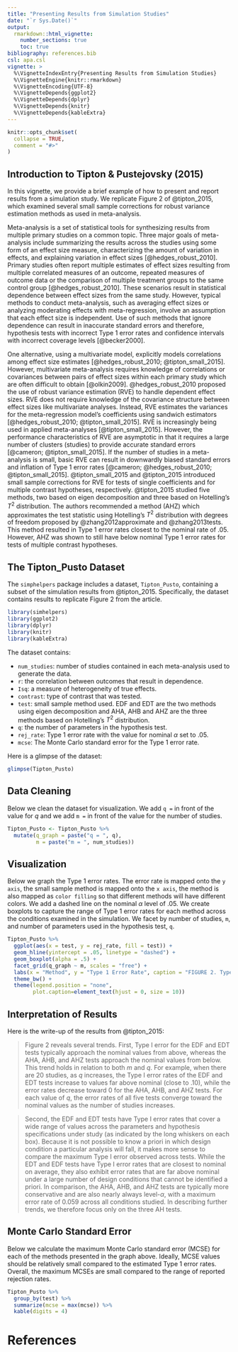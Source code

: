```yaml
---
title: "Presenting Results from Simulation Studies"
date: "`r Sys.Date()`"
output: 
  rmarkdown::html_vignette:
    number_sections: true
    toc: true
bibliography: references.bib
csl: apa.csl
vignette: >
  %\VignetteIndexEntry{Presenting Results from Simulation Studies}
  %\VignetteEngine{knitr::rmarkdown}
  %\VignetteEncoding{UTF-8}
  %\VignetteDepends{ggplot2}
  %\VignetteDepends{dplyr}
  %\VignetteDepends{knitr}
  %\VignetteDepends{kableExtra}
---
```


```r
knitr::opts_chunk$set(
  collapse = TRUE,
  comment = "#>"
)
```

## Introduction to Tipton & Pustejovsky (2015)

In this vignette, we provide a brief example of how to present and report results from a simulation study. We replicate Figure 2 of @tipton_2015, which examined several small sample corrections for robust variance estimation methods as used in meta-analysis. 

Meta-analysis is a set of statistical tools for synthesizing results from multiple primary studies on a common topic. Three major goals of meta-analysis include summarizing the results across the studies using some form of an effect size measure, characterizing the amount of variation in effects, and explaining variation in effect sizes [@hedges_robust_2010]. Primary studies often report multiple estimates of effect sizes resulting from multiple correlated measures of an outcome, repeated measures of outcome data or the comparison of multiple treatment groups to the same control group [@hedges_robust_2010]. These scenarios result in statistical dependence between effect sizes from the same study. However, typical methods to conduct meta-analysis, such as averaging effect sizes or analyzing moderating effects with meta-regression, involve an assumption that each effect size is independent. Use of such methods that ignore dependence can result in inaccurate standard errors and therefore, hypothesis tests with incorrect Type 1 error rates and confidence intervals with incorrect coverage levels [@becker2000]. 

One alternative, using a multivariate model, explicitly models correlations among effect size estimates [@hedges_robust_2010; @tipton_small_2015]. However, multivariate meta-analysis requires knowledge of correlations or covariances between pairs of effect sizes within each primary study which are often difficult to obtain [@olkin2009]. @hedges_robust_2010 proposed the use of robust variance estimation (RVE) to handle dependent effect sizes. RVE does not require knowledge of the covariance structure between effect sizes like multivariate analyses. Instead, RVE estimates the variances for the meta-regression model’s coefficients using sandwich estimators [@hedges_robust_2010; @tipton_small_2015]. RVE is increasingly being used in applied meta-analyses [@tipton_small_2015]. However, the performance characteristics of RVE are asymptotic in that it requires a large number of clusters (studies) to provide accurate standard errors [@cameron; @tipton_small_2015]. If the number of studies in a meta-analysis is small, basic RVE can result in downwardly biased standard errors and inflation of Type 1 error rates [@cameron; @hedges_robust_2010; @tipton_small_2015]. @tipton_small_2015 and @tipton_2015 introduced small sample corrections for RVE for tests of single coefficients and for multiple contrast hypotheses, respectively. @tipton_2015 studied five methods, two based on eigen decomposition and three based on Hotelling’s $T^2$ distribution. The authors recommended a method (AHZ) which approximates the test statistic using Hotelling’s $T^2$  distribution with degrees of freedom proposed by @zhang2012approximate and @zhang2013tests. This method resulted in Type 1 error rates closest to the nominal rate of .05. However, AHZ was shown to still have below nominal Type 1 error rates for tests of multiple contrast hypotheses.

## The Tipton_Pusto Dataset

The `simphelpers` package includes a dataset, `Tipton_Pusto`, containing a subset of the simulation results from @tipton_2015. Specifically, the dataset contains results to replicate Figure 2 from the article.


```r
library(simhelpers)
library(ggplot2)
library(dplyr)
library(knitr)
library(kableExtra)
```


The dataset contains:

  - `num_studies`: number of studies contained in each meta-analysis used to generate the data.
  - `r`: the correlation between outcomes that result in dependence.
  - `Isq`: a measure of heterogeneity of true effects. 
  - `contrast`: type of contrast that was tested.
  - `test`: small sample method used. EDF and EDT are the two methods using eigen decomposition and AHA, AHB and AHZ are the three methods based on Hotelling’s $T^2$ distribution.
  - `q`: the number of parameters in the hypothesis test.
  - `rej_rate`: Type 1 error rate with the value for nominal $\alpha$ set to .05.
  - `mcse`: The Monte Carlo standard error for the Type 1 error rate.
  
Here is a glimpse of the dataset: 

```r
glimpse(Tipton_Pusto)
```

## Data Cleaning

Below we clean the dataset for visualization. We add `q = ` in front of the value for $q$ and we add `m = ` in front of the value for the number of studies. 

```r
Tipton_Pusto <- Tipton_Pusto %>%
  mutate(q_graph = paste("q = ", q),
         m = paste("m = ", num_studies))
```


## Visualization 

Below we graph the Type 1 error rates. The error rate is mapped onto the `y axis`, the small sample method is mapped onto the `x axis`, the method is also mapped as `color filling` so that different methods will have different colors. We add a dashed line on the nominal $\alpha$ level of .05. We create boxplots to capture the range of Type 1 error rates for each method across the conditions examined in the simulation. We facet by number of studies, `m`, and number of parameters used in the hypothesis test, `q`.

```r
Tipton_Pusto %>%
  ggplot(aes(x = test, y = rej_rate, fill = test)) + 
  geom_hline(yintercept = .05, linetype = "dashed") + 
  geom_boxplot(alpha = .5) + 
  facet_grid(q_graph ~ m, scales = "free") + 
  labs(x = "Method", y = "Type 1 Error Rate", caption = "FIGURE 2. Type I error rate for alpha of .05 of five alternative tests. Dashed lines indicate the nominal alpha level.") + 
  theme_bw() +
  theme(legend.position = "none",
        plot.caption=element_text(hjust = 0, size = 10))
```

## Interpretation of Results

Here is the write-up of the results from @tipton_2015:

> Figure 2 reveals several trends. First, Type I error for the EDF and EDT tests typically approach the nominal values from above, whereas the AHA, AHB, and AHZ tests approach the nominal values from below. This trend holds in relation to both $m$ and $q$. For example, when there are 20 studies, as $q$ increases, the Type I error rates of the EDF and EDT tests increase to values far above nominal (close to .10), while the error rates decrease toward 0 for the AHA, AHB, and AHZ tests. For each value of $q$, the error rates of all five tests converge toward the nominal values as the number of studies increases.

> Second, the EDF and EDT tests have Type I error rates that cover a wide range of values across the parameters and hypothesis specifications under study (as indicated by the long whiskers on each box). Because it is not possible to know a priori in which design condition a particular analysis will fall, it makes more sense to compare the maximum Type I error observed across tests. While the EDT and EDF tests have Type I error rates that are closest to nominal on average, they also exhibit error rates that are far above nominal under a large number of design conditions that cannot be identified a priori. In comparison, the AHA, AHB, and AHZ tests are typically more conservative and are also nearly always level-$\alpha$, with a maximum error rate of 0.059 across all conditions studied. In describing further trends, we therefore focus only on the three AH tests.


## Monte Carlo Standard Error

Below we calculate the maximum Monte Carlo standard error (MCSE) for each of the methods presented in the graph above. Ideally, MCSE values should be relatively small compared to the estimated Type 1 error rates. Overall, the maximum MCSEs are small compared to the range of reported rejection rates.  

```r
Tipton_Pusto %>%
  group_by(test) %>%
  summarize(mcse = max(mcse)) %>%
  kable(digits = 4)
```


# References



